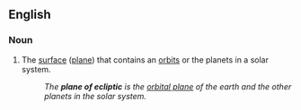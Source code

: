 ==English==

===Noun===
{{en-noun}}

# {{astronomy}} The [[surface]] ([[plane]]) that contains an [[orbits]] or the planets in a solar system.
#: ''The '''plane of ecliptic''' is the [[orbital plane]] of the earth and the other planets in the solar system.''